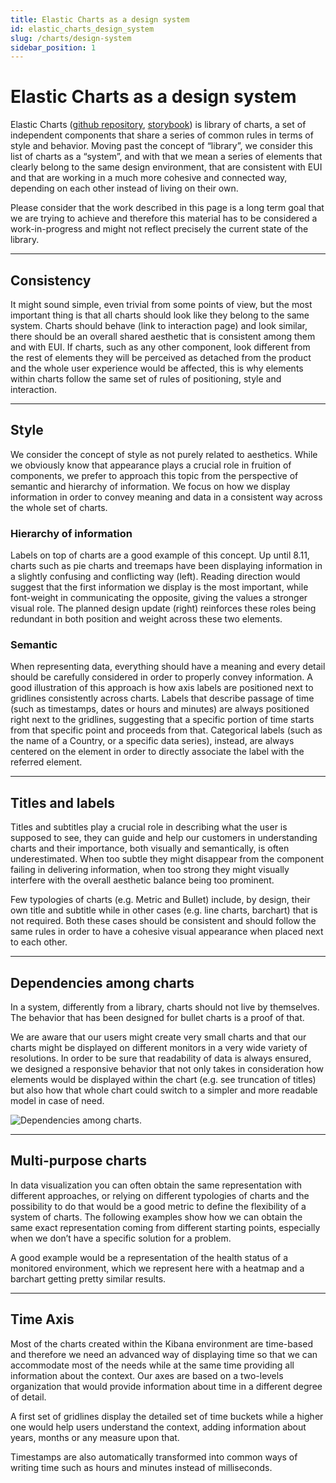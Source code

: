 ```yaml
---
title: Elastic Charts as a design system
id: elastic_charts_design_system
slug: /charts/design-system
sidebar_position: 1
---
```



<VersionBadge />

# Elastic Charts as a design system

Elastic Charts ([github repository](https://github.com/elastic/elastic-charts), [storybook](https://elastic.github.io/elastic-charts/?path=/story/annotations-lines--x-continuous-domain&globals=theme:light)) is library of charts, a set of independent components that share a series of common rules in terms of style and behavior.
Moving past the concept of “library”, we consider this list of charts as a “system”, and with that we mean a series of elements that clearly belong to the same design environment, that are consistent with EUI and that are working in a much more cohesive and connected way, depending on each other instead of living on their own.

Please consider that the work described in this page is a long term goal that we are trying to achieve and therefore this material has to be considered a work-in-progress and might not reflect precisely the current state of the library.

---

## Consistency

It might sound simple, even trivial from some points of view, but the most important thing is that all charts should look like they belong to the same system. Charts should behave (link to interaction page) and look similar, there should be an overall shared aesthetic that is consistent among them and with EUI.
If charts, such as any other component, look different from the rest of elements they will be perceived as detached from the product and the whole user experience would be affected, this is why elements within charts follow the same set of rules of positioning, style and interaction.

<FigmaEmbed url="https://www.figma.com/file/aOhpp2CK5tZTGxerdklavR/Elastic-Charts-as-a-Design-System-%5B220%5D?type=design&node-id=1713-24059&mode=design&t=k01qLYeiGwXgx47y-4"
    title="Library consistency."
/>

---

## Style

We consider the concept of style as not purely related to aesthetics. While we obviously know that appearance plays a crucial role in fruition of components, we prefer to approach this topic from the perspective of semantic and hierarchy of information. We focus on how we display information in order to convey meaning and data in a consistent way across the whole set of charts.

### Hierarchy of information

Labels on top of charts are a good example of this concept. Up until 8.11, charts such as pie charts and treemaps have been displaying information in a slightly confusing and conflicting way (left). Reading direction would suggest that the first information we display is the most important, while font-weight in communicating the opposite, giving the values a stronger visual role. The planned design update (right) reinforces these roles being redundant in both position and weight across these two elements.

<FigmaEmbed url="https://www.figma.com/file/aOhpp2CK5tZTGxerdklavR/Elastic-Charts-as-a-Design-System-%5B220%5D?type=design&node-id=2301-2073&mode=design&t=k01qLYeiGwXgx47y-4"
    title="Hierarchy of information."
/>

### Semantic

When representing data, everything should have a meaning and every detail should be carefully considered in order to properly convey information. A good illustration of this approach is how axis labels are positioned next to gridlines consistently across charts.
Labels that describe passage of time (such as timestamps, dates or hours and minutes) are always positioned right next to the gridlines, suggesting that a specific portion of time starts from that specific point and proceeds from that.
Categorical labels (such as the name of a Country, or a specific data series), instead, are always centered on the element in order to directly associate the label with the referred element.

<FigmaEmbed url="https://www.figma.com/file/aOhpp2CK5tZTGxerdklavR/Elastic-Charts-as-a-Design-System-%5B220%5D?type=design&node-id=1732-43337&mode=design&t=k01qLYeiGwXgx47y-4"
    title="Charts semantics."
/>

---

## Titles and labels

Titles and subtitles play a crucial role in describing what the user is supposed to see, they can guide and help our customers in understanding charts and their importance, both visually and semantically, is often underestimated. When too subtle they might disappear from the component failing in delivering information, when too strong they might visually interfere with the overall aesthetic balance being too prominent.

Few typologies of charts (e.g. Metric and Bullet) include, by design, their own title and subtitle while in other cases (e.g. line charts, barchart) that is not required. Both these cases should be consistent and should follow the same rules in order to have a cohesive visual appearance when placed next to each other.

<FigmaEmbed url="https://www.figma.com/file/aOhpp2CK5tZTGxerdklavR/Elastic-Charts-as-a-Design-System-%5B220%5D?type=design&node-id=1732-45544&mode=design&t=k01qLYeiGwXgx47y-4"
    title="titles and labels."
/>

---

## Dependencies among charts

In a system, differently from a library, charts should not live by themselves. The behavior that has been designed for bullet charts is a proof of that.

We are aware that our users might create very small charts and that our charts might be displayed on different monitors in a very wide variety of resolutions. In order to be sure that readability of data is always ensured, we designed a responsive behavior that not only takes in consideration how elements would be displayed within the chart (e.g. see truncation of titles) but also how that whole chart could switch to a simpler and more readable model in case of need.

![Dependencies among charts.](./dependancies_among_charts.gif "Dependencies among charts.")

---

## Multi-purpose charts

In data visualization you can often obtain the same representation with different approaches, or relying on different typologies of charts and the possibility to do that would be a good metric to define the flexibility of a system of charts. The following examples show how we can obtain the same exact representation coming from different starting points, especially when we don’t have a specific solution for a problem.

A good example would be a representation of the health status of a monitored environment, which we represent here with a heatmap and a barchart getting pretty similar results.

<FigmaEmbed url="https://www.figma.com/file/aOhpp2CK5tZTGxerdklavR/Elastic-Charts-as-a-Design-System-%5B220%5D?type=design&node-id=1701-19998&mode=design&t=k01qLYeiGwXgx47y-4"
    title="Multi-purpose charts."
/>

---

## Time Axis

Most of the charts created within the Kibana environment are time-based and therefore we need an advanced way of displaying time so that we can accommodate most of the needs while at the same time providing all information about the context. Our axes are based on a two-levels organization that would provide information about time in a different degree of detail.

A first set of gridlines display the detailed set of time buckets while a higher one would help users understand the context, adding information about years, months or any measure upon that.

Timestamps are also automatically transformed into common ways of writing time such as hours and minutes instead of milliseconds.

<FigmaEmbed url="https://www.figma.com/file/aOhpp2CK5tZTGxerdklavR/Elastic-Charts-as-a-Design-System-%5B220%5D?type=design&node-id=1732-43797&mode=design&t=k01qLYeiGwXgx47y-4"
    title="Time axis."
/>
